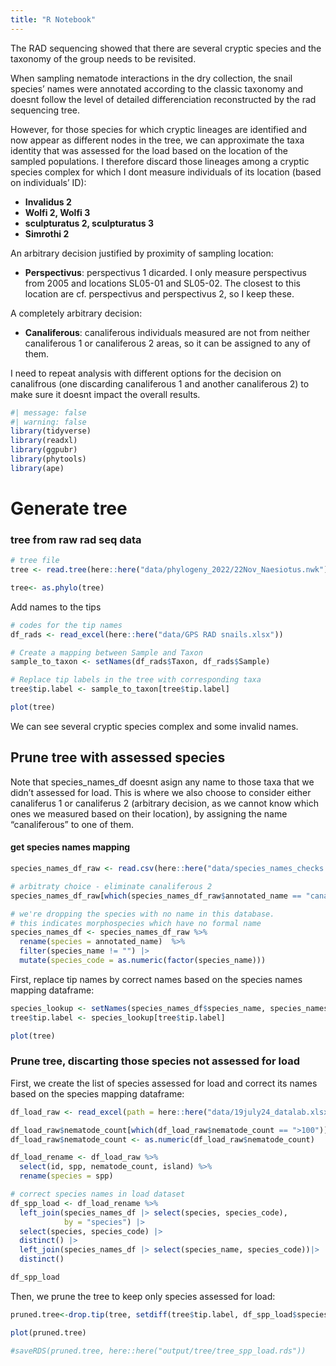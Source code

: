 ```yaml
---
title: "R Notebook"
---
```



The RAD sequencing showed that there are several cryptic species and the taxonomy of the group needs to be revisited.

When sampling nematode interactions in the dry collection, the snail species' names were annotated according to the classic taxonomy and doesnt follow the level of detailed differenciation reconstructed by the rad sequencing tree. 

However, for those species for which cryptic lineages are identified and now appear as different nodes in the tree, we can approximate the taxa identity that was assessed for the load based on the location of the sampled populations. I therefore discard those lineages among a cryptic species complex for which I dont measure individuals of its location (based on individuals' ID):

- **Invalidus 2**
- **Wolfi 2, Wolfi 3**
- **sculpturatus 2, sculpturatus 3**
- **Simrothi 2**

An arbitrary decision justified by proximity of sampling location:

- **Perspectivus**: perspectivus 1 dicarded. I only measure perspectivus from 2005 and locations SL05-01 and SL05-02. The closest to this location are cf. perspectivus and perspectivus 2, so I keep these.


A completely arbitrary decision:

- **Canaliferous**: canaliferous individuals measured are not from neither canaliferous 1 or canaliferous 2 areas, so it can be assigned to any of them. 

I need to repeat analysis with different options for the decision on canalifrous (one discarding canaliferous 1 and another canaliferous 2) to make sure it doesnt impact the overall results.


```r
#| message: false
#| warning: false
library(tidyverse)
library(readxl)
library(ggpubr)
library(phytools)
library(ape)

```




# Generate tree

### tree from raw rad seq data

```r

# tree file
tree <- read.tree(here::here("data/phylogeny_2022/22Nov_Naesiotus.nwk"))

tree<- as.phylo(tree)

```


Add names to the tips

```r
# codes for the tip names
df_rads <- read_excel(here::here("data/GPS RAD snails.xlsx"))

# Create a mapping between Sample and Taxon
sample_to_taxon <- setNames(df_rads$Taxon, df_rads$Sample)

# Replace tip labels in the tree with corresponding taxa
tree$tip.label <- sample_to_taxon[tree$tip.label]

plot(tree)

```


We can see several cryptic species complex and some invalid names.


## Prune tree with assessed species

Note that species_names_df doesnt asign any name to those taxa that we didn't assessed for load. This is where we also choose to consider either canaliferus 1 or canaliferus 2 (arbitrary decision, as we cannot know which ones we measured based on their location), by assigning the name "canaliferous" to one of them.


#### get species names mapping

```r
species_names_df_raw <- read.csv(here::here("data/species_names_checks.csv"))

# arbitraty choice - eliminate canaliferous 2
species_names_df_raw[which(species_names_df_raw$annotated_name == "canaliferus 2"), "species_name"] <- ""

# we're dropping the species with no name in this database. 
# this indicates morphospecies which have no formal name
species_names_df <- species_names_df_raw %>% 
  rename(species = annotated_name)  %>% 
  filter(species_name != "") |> 
  mutate(species_code = as.numeric(factor(species_name)))

```



First, replace tip names by correct names based on the species names mapping dataframe:

```r
species_lookup <- setNames(species_names_df$species_name, species_names_df$species)
tree$tip.label <- species_lookup[tree$tip.label]

plot(tree)
```


### Prune tree, discarting those species not assessed for load

First, we create the list of species assessed for load and correct its names based on the species mapping dataframe:


```r
df_load_raw <- read_excel(path = here::here("data/19july24_datalab.xlsx"), sheet = 3)

df_load_raw$nematode_count[which(df_load_raw$nematode_count == ">100")] <- "100"
df_load_raw$nematode_count <- as.numeric(df_load_raw$nematode_count)

df_load_rename <- df_load_raw %>% 
  select(id, spp, nematode_count, island) %>% 
  rename(species = spp)

# correct species names in load dataset
df_spp_load <- df_load_rename %>%
  left_join(species_names_df |> select(species, species_code),
            by = "species") |> 
  select(species, species_code) |> 
  distinct() |> 
  left_join(species_names_df |> select(species_name, species_code))|> 
  distinct()

df_spp_load
```

Then, we prune the tree to keep only species assessed for load:

```r
pruned.tree<-drop.tip(tree, setdiff(tree$tip.label, df_spp_load$species_name))

plot(pruned.tree)

#saveRDS(pruned.tree, here::here("output/tree/tree_spp_load.rds"))
```
